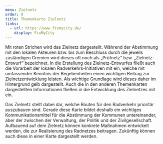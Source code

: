 ```yaml
---
menu: Zielnetz
order: 9
title: Themenkarte Zielnetz
links:
  - url: https://www.fixmycity.de/
    display: FixMyCity
---
```


Mit roten Strichen wird das Zielnetz dargestellt. Während der Abstimmung mit den lokalen Akteuren bzw. bis zum Beschluss durch die jeweils zuständigen Gremien wird dieses oft noch als „Prüfnetz“ bzw. „Zielnetz-Entwurf“ bezeichnet. In die Erstellung des Zielnetz-Entwurfes fließt auch die Vorarbeit der lokalen Radverkehrs-Initiativen mit ein, welche mit umfassender Kenntnis der Begebenheiten einen wichtigen Beitrag zur Zielnetzentwicklung leisten. Als wichtige Grundlage wird dieses daher im Hintergrund gelb dargestellt. Auch die in den anderen Themenkarten dargestellten Informationen fließen in die Entwicklung des Zielnetzes mit ein.

Das Zielnetz stellt dabei dar, welche Routen für den Radverkehr prioritär auszubauen sind. Gerade diese Karte bildet deshalb ein wichtiges Kommunikationsmittel für die Abstimmung der Kommunen untereinander, aber der zwischen der Verwaltung, der Politik und der Zivilgesellschaft. Aufbauend auf dem Zielnetz können konkrete Maßnahmen entwickelt werden, die zur Realisierung des Radnetzes beitragen. Zukünftig können auch diese in einer Karte dargestellt werden.
